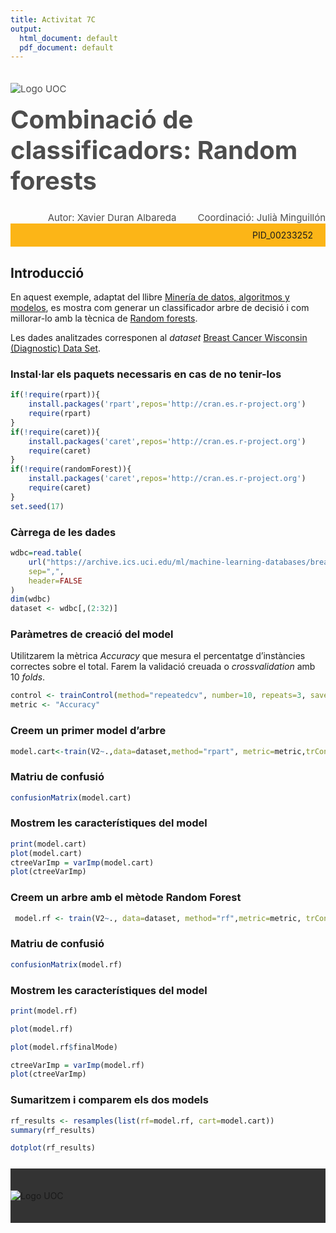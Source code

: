---
title: Activitat 7C
output:
  html_document: default
  pdf_document: default
---



<!--Header-->
<div><div class="row" style="color: #4D4D4D;font-size: 15px;padding-bottom: 20px"><div class="col-md-7"><img src="http://materials.cv.uoc.edu/cdocent/common/img/logo-uoc.png" alt="Logo UOC" class="img-responsive" style="margin:20px 0px 0px"></div><div class="col-md-5"><h1 style="margin:15px 0px 0px;font-size: 40px;">Combinació de classificadors: Random forests</h1><div style="text-align:left;margin-top: 5px;"></div></div></div>


<div class="row" style="color: #4D4D4D;font-size: 15px;padding-bottom: 20px background: #FCB517"><div style="text-align:right;">Autor: Xavier Duran Albareda <span style="margin-left: 30px;">Coordinació: Julià Minguillón</span></div></div>


<div class="row" style="background: #FCB517;padding: 10px 20px;"><div style="text-align:right;">PID_00233252 </div></div>


## Introducció

En aquest exemple, adaptat del llibre [Minería de datos, algoritmos y modelos](http://oer.uoc.edu/libroMD/), es mostra com generar un classificador arbre de decisió i com millorar-lo amb la tècnica de [Random forests](https://en.wikipedia.org/wiki/Random_forest).

Les dades analitzades corresponen al _dataset_ [Breast Cancer Wisconsin (Diagnostic) Data Set](https://www.kaggle.com/uciml/breast-cancer-wisconsin-data).

### Instal·lar els paquets necessaris en cas de no tenir-los

```{r}
if(!require(rpart)){
    install.packages('rpart',repos='http://cran.es.r-project.org')
    require(rpart)
}
if(!require(caret)){
    install.packages('caret',repos='http://cran.es.r-project.org')
    require(caret)
}
if(!require(randomForest)){
    install.packages('caret',repos='http://cran.es.r-project.org')
    require(caret)
}
set.seed(17)
```

### Càrrega de les dades

```{r}
wdbc=read.table(
    url("https://archive.ics.uci.edu/ml/machine-learning-databases/breast-cancer-wisconsin/wdbc.data"),
    sep=",",
    header=FALSE
)
dim(wdbc)
dataset <- wdbc[,(2:32)]
```

### Paràmetres de creació del model

Utilitzarem la mètrica _Accuracy_ que mesura el percentatge d'instàncies correctes sobre el total. Farem la validació creuada o _crossvalidation_ amb 10 _folds_.

```{r}
control <- trainControl(method="repeatedcv", number=10, repeats=3, savePredictions = TRUE)
metric <- "Accuracy"
```

### Creem un primer model d'arbre

```{r}
model.cart<-train(V2~.,data=dataset,method="rpart", metric=metric,trControl=control)
```

### Matriu de confusió

```{r}
confusionMatrix(model.cart)
```

###  Mostrem les característiques del model

```{r}
print(model.cart)
plot(model.cart)
ctreeVarImp = varImp(model.cart)
plot(ctreeVarImp)
```

### Creem un arbre amb el mètode Random Forest

```{r}
 model.rf <- train(V2~., data=dataset, method="rf",metric=metric, trControl=control)
```

### Matriu de confusió

```{r}
confusionMatrix(model.rf)
```

###  Mostrem les característiques del model

```{r}
print(model.rf)
```

```{r}
plot(model.rf)
```

```{r}
plot(model.rf$finalMode)
```

```{r}
ctreeVarImp = varImp(model.rf)
plot(ctreeVarImp)
```

### Sumaritzem i comparem els dos models

```{r}
rf_results <- resamples(list(rf=model.rf, cart=model.cart))
summary(rf_results)
```

```{r}
dotplot(rf_results)
```

<!--Footer-->
 <div style="background: #333333;padding: 35px 0px;margin-top: 25px;"><div class="row"><div class="col-sm-12"><img src="http://materials.cv.uoc.edu/cdocent/common/img/logo-uoc-bottom.png" alt="Logo UOC" class="img-responsive" style="margin: 0 auto; display: block;"></div></div></div>
<!--/Footer-->



